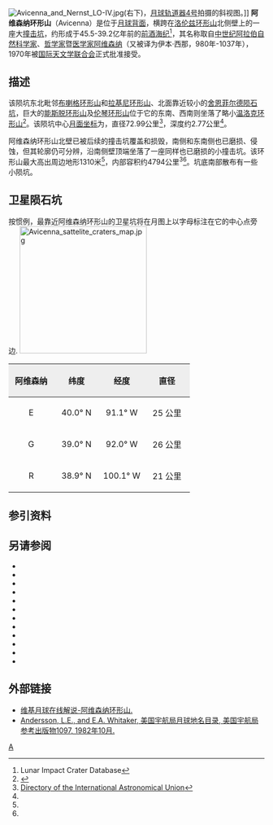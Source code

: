 {{lunar crater data
| image=Avicenna Clementine LTVT.jpg|240px
| caption=[[克莱门汀号|克莱门汀号]]拍摄的图像
| latitude=39.63
| N_or_S=N
| longitude=97.28
| E_or_W=W
| diameter=72.99公里
| depth=2.77公里
| colong=98
| eponym=[[伊本·西那|阿维森纳]]
}}
[[File:Avicenna_and_Nernst_LO-IV.jpg|thumb]](右下)，[[月球轨道器4号|月球轨道器4号]]拍摄的斜视图。]]
'''阿维森纳环形山'''（Avicenna）是位于[[月球背面|月球背面]]，横跨在[[洛伦兹环形山|洛伦兹环形山]]北侧壁上的一座大[[撞击坑|撞击坑]]，约形成于45.5-39.2亿年前的[[前酒海纪|前酒海纪]]<ref name=LICD>Lunar Impact Crater Database</ref>，其名称取自[[中世纪|中世纪]][[阿拉伯|阿拉伯]][[自然科学家|自然科学家]]、[[哲学家|哲学家]]暨[[医学家|医学家]][[伊本·西那|阿维森纳]]（又被译为伊本·西那，980年-1037年），1970年被[[国际天文学联合会|国际天文学联合会]]正式批准接受。

==描述==  
该陨坑东北毗邻[[布喇格环形山|布喇格环形山]]和[[拉基尼环形山|拉基尼环形山]]、北面靠近较小的[[舍恩菲尔德陨石坑|舍恩菲尔德陨石坑]]，巨大的[[能斯脱环形山|能斯脱环形山]]及[[伦琴环形山|伦琴环形山]]位于它的东南、西南则坐落了略小[[温洛克环形山|温洛克环形山]]<ref>{{Cite web |url=http://planetarynames.wr.usgs.gov/images/Lunar/lac_36_lo.pdf |title=Crater Avicenna on the map LAC-36. |accessdate=2017-03-26 |archive-date=2013-02-20 |archive-url=https://web.archive.org/web/20130220144257/http://planetarynames.wr.usgs.gov/images/Lunar/lac_36_lo.pdf |dead-url=no }}</ref>。该陨坑中心[[月面坐标|月面坐标]]为{{Coord|39.63|N|97.28|W|globe:Moon|nogoogle=1|noosm=1}}，直径72.99公里<ref name="IAU">[http://planetarynames.wr.usgs.gov/Feature/509 Directory of the International Astronomical Union]</ref>，深度约2.77公里<ref name="LICD"/>。

阿维森纳环形山北壁已被后续的撞击坑覆盖和损毁，南侧和东南侧也已磨损、侵蚀，但其轮廓仍可分辨，沿南侧壁顶端坐落了一座同样也已磨损的小撞击坑。该环形山最大高出周边地形1310米<ref name="LICD"/>，内部容积约4794公里<sup>3</sup><ref name="LICD"/>。坑底南部散布有一些小陨坑。

==卫星陨石坑==
按惯例，最靠近阿维森纳环形山的卫星坑将在月图上以字母标注在它的中心点旁边.
[[Image:Avicenna_sattelite_craters_map.jpg|250px]]

{| class="wikitable"
!width="25%" style="background:#eeeeee;" |阿维森纳 
!width="25%" style="background:#eeeeee;" |纬度
!width="25%" style="background:#eeeeee;" |经度
!width="25%" style="background:#eeeeee;" |直径
|-
|align="center"|E
|align="center"|40.0° N
|align="center"|91.1° W
|align="center"|25 公里
|-
|align="center"|G
|align="center"|39.0° N
|align="center"|92.0° W
|align="center"|26 公里
|-
|align="center"|R
|align="center"|38.9° N
|align="center"|100.1° W
|align="center"|21 公里
|}{{clear}}
==参引资料==
{{Reflist}}

==另请参阅==
{{refbegin}}
* {{cite book
  | last1 = Andersson
  | first1 = L. E.
  | last2 = Whitaker
  | first2 = E. A.
  | authorlink2 = Ewen Whitaker
  | date = 1982
  | title = [[NASA|NASA]] Catalogue of Lunar Nomenclature
  | publisher = NASA RP-1097
  | ref = harv
  }}
* {{cite web
  | last = Blue
  | first = Jennifer
  | date = July 25, 2007
  | title = Gazetteer of Planetary Nomenclature
  | publisher = [[United_States_Geological_Survey|USGS]]
  | url = http://planetarynames.wr.usgs.gov/
  | accessdate = 2007-08-05
  | ref = harv
  | archive-date = 2019-12-05
  | archive-url = https://web.archive.org/web/20191205162958/https://planetarynames.wr.usgs.gov/
  | dead-url = no
  }}
* {{cite book
  | last1 = Bussey
  | first1 = B.
  | authorlink1 = Ben Bussey
  | last2 = Spudis
  | first2 = P.
  | authorlink2 = Paul Spudis
  | date = 2004
  | title = The Clementine Atlas of the Moon
  | publisher = Cambridge University Press
  | location = New York
  | isbn = 978-0-521-81528-4
  | ref = harv
  }}
* {{cite book
  | last1 = Cocks
  | first1 = Elijah E.
  | last2 = Cocks
  | first2 = Josiah C.
  | date = 1995
  | title = Who's Who on the Moon: A Biographical Dictionary of Lunar Nomenclature
  | url = https://archive.org/details/isbn_9780936389271
  | publisher = Tudor Publishers
  | isbn = 978-0-936389-27-1
  | ref = harv
  }}
* {{cite web
  | last = McDowell
  | first = Jonathan
  | date = July 15, 2007
  | url = http://host.planet4589.org/astro/lunar/
  | title = Lunar Nomenclature
  | publisher = Jonathan's Space Report
  | accessdate = 2007-10-24
  | ref = harv
  | archive-date = 2019-06-21
  | archive-url = https://web.archive.org/web/20190621012337/http://host.planet4589.org/astro/lunar/
  | dead-url = no
  }}
* {{cite journal| last1 = Menzel| first1 = D. H.| last2 = Minnaert| first2 = M.| last3 = Levin| first3 = B.| last4 = Dollfus| first4 = A.| last5 = Bell| first5 = B.| title = Report on Lunar Nomenclature by the Working Group of Commission 17 of the IAU| doi = 10.1007/BF00171763| journal = Space Science Reviews| volume = 12| issue = 2| pages = 136–186| date = 1971| bibcode = 1971SSRv...12..136M| ref = harv}}
* {{cite book
  | first = Patrick
  | last = Moore
  | authorlink = Patrick Moore
  | date = 2001
  | title = On the Moon
  | url = https://archive.org/details/patrickmooreonmo00patr
  | publisher = Sterling Publishing Co.
  | isbn = 978-0-304-35469-6
  | ref = harv
  }}
* {{cite book
  | first = Fred W.
  | last = Price
  | date = 1988
  | title = The Moon Observer's Handbook
  | publisher = Cambridge University Press
  | isbn = 978-0-521-33500-3
  | ref = harv
  }}
* {{cite book
  | last = Rükl
  | first = Antonín
  | authorlink = Antonín Rükl
  | date = 1990
  | title = Atlas of the Moon
  | publisher = Kalmbach Books
  | isbn = 978-0-913135-17-4
  | ref = harv
  }}
* {{cite book
  | last = Webb
  | first = Rev. T. W.
  | authorlink = Thomas William Webb
  | date = 1962
  | title = Celestial Objects for Common Telescopes
  | url = https://archive.org/details/celestialobjects00webb
  | edition = 6th revised
  | publisher = Dover
  | isbn = 978-0-486-20917-3
  | ref = harv
  }}
* {{cite book
  | first = Ewen A.
  | last = Whitaker
  | authorlink = Ewen Whitaker
  | date = 1999
  | title = Mapping and Naming the Moon
  | publisher = Cambridge University Press
  | isbn = 978-0-521-62248-6
  | ref = harv
  }}
* {{cite book
  | first = Peter T.
  | last = Wlasuk
  | date = 2000
  | title = Observing the Moon
  | publisher = Springer
  | isbn = 978-1-85233-193-1
  | ref = harv
 }}
{{refend}}

== 外部链接 ==
* [http://the-moon.wikispaces.com/Avicenna 维基月球在线解说-阿维森纳环形山.]
* [http://planet4589.org/astro/lunar/RP-1097.pdf Andersson, L.E., and E.A. Whitaker, 美国宇航局月球地名目录, 美国宇航局参考出版物1097, 1982年10月.] {{Wayback|url=http://planet4589.org/astro/lunar/RP-1097.pdf |date=20141006125838 }}

{{月球环形山 (A-B)}}

[[Category:月球环形山|A]]